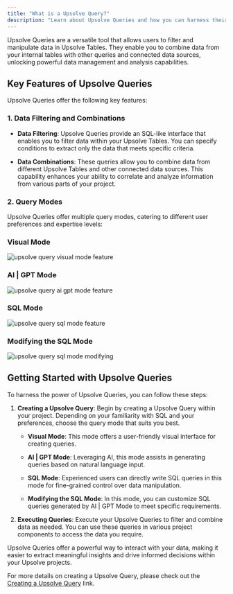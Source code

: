 ```yaml
---
title: "What is a Upsolve Query?"
description: "Learn about Upsolve Queries and how you can harness their power"
---
```


Upsolve Queries are a versatile tool that allows users to filter and manipulate data in Upsolve Tables. They enable you to combine data from your internal tables with other queries and connected data sources, unlocking powerful data management and analysis capabilities.

## Key Features of Upsolve Queries

Upsolve Queries offer the following key features:

### 1. Data Filtering and Combinations

- **Data Filtering**: Upsolve Queries provide an SQL-like interface that enables you to filter data within your Upsolve Tables. You can specify conditions to extract only the data that meets specific criteria.

- **Data Combinations**: These queries allow you to combine data from different Upsolve Tables and other connected data sources. This capability enhances your ability to correlate and analyze information from various parts of your project.

### 2. Query Modes

Upsolve Queries offer multiple query modes, catering to different user preferences and expertise levels:

### Visual Mode

<img
  src="https://cdn.peaka.com/connecting-your-data/upsolve-query-1.png"
  alt="upsolve query visual mode feature"
/>

### AI | GPT Mode

<img
  src="https://cdn.peaka.com/connecting-your-data/upsolve-query-2.png"
  alt="upsolve query ai gpt mode feature"
/>

### SQL Mode

<img
  src="https://cdn.peaka.com/connecting-your-data/upsolve-query-3.png"
  alt="upsolve query sql mode feature"
/>

### Modifying the SQL Mode

<img
  src="https://cdn.peaka.com/connecting-your-data/upsolve-query-4.png"
  alt="upsolve query sql mode modifying"
/>

## Getting Started with Upsolve Queries

To harness the power of Upsolve Queries, you can follow these steps:

1. **Creating a Upsolve Query**: Begin by creating a Upsolve Query within your project. Depending on your familiarity with SQL and your preferences, choose the query mode that suits you best.

   - **Visual Mode**: This mode offers a user-friendly visual interface for creating queries.

   - **AI | GPT Mode**: Leveraging AI, this mode assists in generating queries based on natural language input.

   - **SQL Mode**: Experienced users can directly write SQL queries in this mode for fine-grained control over data manipulation.

   - **Modifying the SQL Mode**: In this mode, you can customize SQL queries generated by AI | GPT Mode to meet specific requirements.

2. **Executing Queries**: Execute your Upsolve Queries to filter and combine data as needed. You can use these queries in various project components to access the data you require.

Upsolve Queries offer a powerful way to interact with your data, making it easier to extract meaningful insights and drive informed decisions within your Upsolve projects.

For more details on creating a Upsolve Query, please check out the [Creating a Upsolve Query](../creating-query) link.
